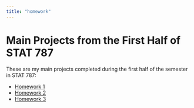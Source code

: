 ---
title: "homework"
---

# Main Projects from the First Half of STAT 787

These are my main projects completed during the first half of the semester in STAT 787:

- [Homework 1](homework1.pdf)
- [Homework 2](homework2.pdf)
- [Homework 3](homework3.pdf)
